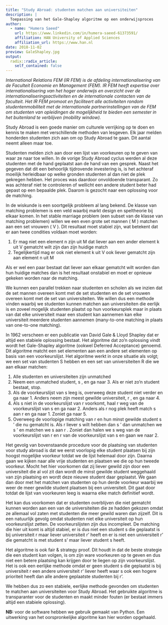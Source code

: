 ```yaml
---
title: "Study Abroad: studenten matchen aan universiteiten"
description: |
  Toepassing van het Gale-Shapley algoritme op een onderwijsproces  
author:
  - name: "Humera Saeed"
    url: https://www.linkedin.com/in/humera-saeed-61373591/
    affiliation: HAN University of Applied Sciences
    affiliation_url: https://www.han.nl
date: 2018-11-02
preview: GaleShapley.jpg
output:
  radix::radix_article:
    self_contained: false
---
```


*International Relations FEM (IR FEM) is de afdeling internationalisering van de Faculteit Economie en Management (FEM). IR FEM heeft expertise over internationalisering van het hoger onderwijs en overzicht over de internationaliseringsactiviteiten en de internationale contacten van de faculteit. Het IR FEM promoot en faciliteert alle activiteiten rondom studentenmobiliteit met de internationale partnerinstellingen van de FEM om studenten van opleidingen de mogelijkheid te bieden een semester in het buitenland te verblijven (mobility window).*

Study Abroad is een goede manier om culturele verrijking op te doen en kennis te maken met verschillende methoden van lesgeven. Elk jaar melden honderden studenten zich aan om op Study Abroad te gaan. Dit aantal neemt alleen maar toe.

Studenten melden zich aan door een lijst van voorkeuren op te geven van waar ze naar toe willen. In de vorige Study Abroad cyclus werden al deze studenten met de hand geplaatst aan de hand van een gesprek. Naast het gegeven dat dit een behoorlijk tijdrovende investering is, is het achteraf moeilijk herleidbaar op welke gronden studenten al dan niet de plek gekregen hebben. Het proces was daardoor onvoldoende transparant. Zo was achteraf niet te controleren of wellicht een andere student beter had gepast op een bepaalde plek. Daarom is gezocht naar een oplossing voor de matching.

In de wiskunde is een soortgelijk probleem al lang bekend. De klasse van matching problemen is een veld waarbij markt design en speltheorie bij elkaar komen. In het stable marriage problem (een subset van de klasse van matching problemen) willen we een even grote set mannen ( M ) matchen aan een set vrouwen ( V ). Dit resultaat moet stabiel zijn, wat betekent dat er aan twee condities voldaan moet worden:

1. Er mag niet een element n zijn uit M dat liever aan een ander element k uit V gematcht wilt zijn dan zijn huidige match
2. Tegelijkertijd mag er ook niet element k uit V ook liever gematcht zijn aan element n uit M

Als er wel een paar bestaat dat liever aan elkaar gematcht wilt worden dan hun huidige matches dan is het resultaat onstabiel en moet er opnieuw gekeken worden naar de matching.

We kunnen een parallel  trekken naar studenten en scholen als we inzien dat de set mannen overeen komt met de set studenten en de set vrouwen overeen komt met de set van universiteiten. We willen dus een methode vinden waarbij we studenten kunnen matchen aan universiteiten die eerlijk is en zoveel mogelijk studenten plaatst op hun voorkeursplek maar in plaats van dat elke universiteit maar een student kan aannemen kan elke universiteit meerdere studenten aannemen (many-to-one matching in plaats van one-to-one matching).

In 1962 verscheen er een publicatie van David Gale & Lloyd Shapley dat er altijd een stabiele oplossing bestaat. Het algoritme dat zo'n oplossing vindt wordt het Gale-Shapley algoritme (ookwel Deferred Acceptance) genoemd. Dit algoritme matcht een set elementen aan een andere set elementen op basis van een voorkeurslijst. 
Het algoritme werkt in onze situatie als volgt; we een set van studenten S hebben en een set van universiteiten R die we aan elkaar matchen:


  1. Alle studenten en universiteiten zijn unmatched
  2. Neem een unmatched student, s , en ga naar 3. Als er niet zo'n student bestaat, stop.
  3. Als de voorkeurslijst van s leeg is, overweeg deze student niet verder en ga naar 1. Anders neem zijn meest gewilde universiteit, r , en ga naar 4.
  4. Als s niet in de voorkeurslijst van r voorkomt, haal r weg van de voorkeurslijst van s en ga naar 2. Anders als r nog plek heeft match s aan r en ga naar 1. Zoniet ga naar 5.
  5. Overweeg de voorlopige matching van r en hun minst gewilde student s ' die nu gematcht is. Als r liever s wilt hebben dan s ' dan unmatchen we s ' en matchen we s aan r . Zoniet dan halen we s weg van de voorkeurslijst van r en r van de voorkeurslijst van s en gaan we naar 2.

Het gevolg van bovenstaande procedure voor de plaatsing van studenten voor study abroad is dat we eerst voorlopig elke student plaatsen bij zijn hoogst mogelijke voorkeur totdat we de lijst helemaal door zijn. Daarna gaan we kijken naar alle vrije studenten en plaatsen we die op hun tweede voorkeur. Mocht het hier voorkomen dat zij liever gewild zijn door een universiteit die al vol zit dan wordt de minst gewilde student weggehaald van zijn plaatsing en wordt deze nieuwe student daar geplaatst. We gaan dan door met het matchen van studenten op hun derde voorkeur waarbij we weer de meer gewilde student plaatsen bij een universiteit. Dit gaat door totdat de lijst van voorkeuren leeg is waarna elke match definitief wordt.

Het kan dus voorkomen dat er studenten overblijven die niet gematcht kunnen worden aan een van de universiteiten die ze hadden gekozen omdat ze allemaal vol zaten met studenten die meer gewild waren dan zijzelf. Dit is een natuurlijk gevolg omdat studenten niet elke universiteit op hun voorkeurslijst zetten. De voorkeurslijsten zijn dus incompleet. De matching die hier uit komt is altijd stabiel, er is dus niet een student s die geplaatst is bij universiteit r maar liever universiteit r' heeft en er is niet een universiteit r' die gematcht is met student s' maar liever student s heeft.

Het algoritme is ook fair & strategy proof. Dit houdt in dat de beste strategie die een student kan volgen, is om zijn ware voorkeuren op te geven en dus niet een betere plaatsing kan krijgen door te liegen op zijn voorkeurslijst. Het is ook een eerlijke methode omdat er geen student s die geplaatst is bij universiteit r een andere universiteit r' liever heeft waar s ook een hogere prioriteit heeft dan alle andere geplaatste studenten bij r'.

We hebben dus zo een stabiele, eerlijke methode gevonden om studenten te matchen aan universiteiten voor Study Abroad. Het gebruikte algoritme is transparanter voor de studenten en maakt minder fouten (er bestaat immers altijd een stabiele oplossing).

**NB:** voor de software hebben we gebruik gemaakt van Python. Een uitwerking van het oorspronkelijke algoritme kan <a href="https://gist.github.com/joyrexus/9967709" target="_blank"></a>hier worden opgehaald.


